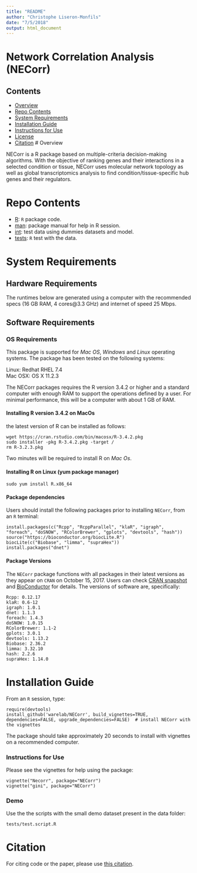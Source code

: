 ```yaml
---
title: "README"
author: "Christophe Liseron-Monfils"
date: "7/5/2018"
output: html_document
---
```


# Network Correlation Analysis (NECorr)

## Contents

- [Overview](#overview)
- [Repo Contents](#repo-contents)
- [System Requirements](#system-requirements)
- [Installation Guide](#installation-guide)
- [Instructions for Use](#instructions-for-use)
- [License](./LICENSE)
- [Citation](#citation)
# Overview

NECorr is a R package based on multiple-criteria decision-making algorithms. With the objective of ranking genes and their interactions in a selected condition or tissue, NECorr uses molecular network topology as well as global transcriptomics analysis to find condition/tissue-specific hub genes and their regulators.

# Repo Contents

- [R](./R): `R` package code.
- [man](./man): package manual for help in R session.
- [int](./data): test data using dummies datasets and model.
- [tests](./tests): `R` test with the data.


# System Requirements

## Hardware Requirements


The runtimes below are generated using a computer with the recommended specs (16 GB RAM, 4 cores@3.3 GHz) and internet of speed 25 Mbps.

## Software Requirements

### OS Requirements

This package is supported for *Mac OS*, *Windows* and *Linux* operating systems. The package has been tested on the following systems:

Linux: Redhat RHEL 7.4  
Mac OSX: OS X 11.2.3


The NECorr packages requires the R version 3.4.2 or higher and a standard computer with enough RAM to support the operations defined by a user. For minimal performance, this will be a computer with about 1 GB of RAM. 

#### Installing R version 3.4.2 on MacOs

the latest version of R can be installed as follows:

```
wget https://cran.rstudio.com/bin/macosx/R-3.4.2.pkg
sudo installer -pkg R-3.4.2.pkg -target /
rm R-3.2.3.pkg
```

Two minutes will be required to install R on *Mac Os*.

#### Installing R on Linux (yum package manager)
```
sudo yum install R.x86_64
```

#### Package dependencies

Users should install the following packages prior to installing `NECorr`, from an `R` terminal:

```
install.packages(c("Rcpp", "RcppParallel", "klaR", "igraph", "foreach", "doSNOW", "RColorBrewer", "gplots", "devtools", "hash"))
source("https://bioconductor.org/biocLite.R")
biocLite(c("Biobase", "limma", "supraHex"))
install.packages("dnet")

```

#### Package Versions

The `NECorr` package functions with all packages in their latest versions as they appear on `CRAN` on October 15, 2017. Users can check [CRAN snapshot](https://mran.microsoft.com/timemachine/) and [BioConductor](https://www.bioconductor.org/) for details. The versions of software are, specifically:
```
Rcpp: 0.12.17
klaR: 0.6-12
igraph: 1.0.1
dnet: 1.1.3 
foreach: 1.4.3
doSNOW: 1.0.15 
RColorBrewer: 1.1-2
gplots: 3.0.1
devtools: 1.13.2
Biobase: 2.36.2
limma: 3.32.10 
hash: 2.2.6
supraHex: 1.14.0
```

# Installation Guide

From an `R` session, type:

```
require(devtools)
install_github('warelab/NECorr', build_vignettes=TRUE, dependencies=FALSE, upgrade_dependencies=FALSE)  # install NECorr with the vignettes
```

The package should take approximately 20 seconds to install with vignettes on a recommended computer. 


### Instructions for Use

Please see the vignettes for help using the package:

```
vignette("Necorr", package="NECorr")
vignette("gini", package="NECorr")
```

### Demo

Use the the scripts with the small demo dataset present in the data folder:
```
tests/test.script.R
```
# Citation

For citing code or the paper, please use [this citation](https://www.biorxiv.org/content/early/2018/05/21/326868).


